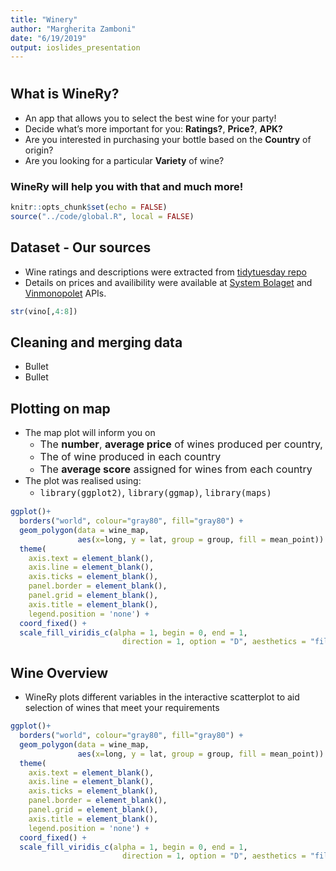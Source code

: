 ```yaml
---
title: "Winery"
author: "Margherita Zamboni"
date: "6/19/2019"
output: ioslides_presentation
---
```

# 

## What is WineRy?
- An app that allows you to select the best wine for your party! 
- Decide what's more important for you: __Ratings?__, __Price?__, __APK?__
- Are you interested in purchasing your bottle based on the __Country__ of origin?
- Are you looking for a particular __Variety__ of wine?

### WineRy will help you with that and much more!


```r
knitr::opts_chunk$set(echo = FALSE)
source("../code/global.R", local = FALSE)

```


## Dataset - Our sources
- Wine ratings and descriptions were extracted from [tidytuesday repo](https://github.com/rfordatascience/tidytuesday/tree/master/data/2019/2019-05-28)
- Details on prices and availibility were available at [System Bolaget](https://www.systembolaget.se/api/) and [Vinmonopolet](https://www.vinmonopolet.no/datadeling) APIs.


```r

str(vino[,4:8])

```

## Cleaning and merging data
- Bullet
- Bullet


## Plotting on map
- The map plot will inform you on
    + <font size="3">The **number**, **average price** of wines produced per country, </font>
    + <font size="3">The  of wine produced in each country </font>
    + <font size="3">The **average score** assigned for wines from each country </font>
- The plot was realised using: 
    + <font size="3">`library(ggplot2)`, `library(ggmap)`,  `library(maps)` </font>
 
```r

ggplot()+
  borders("world", colour="gray80", fill="gray80") +
  geom_polygon(data = wine_map, 
               aes(x=long, y = lat, group = group, fill = mean_point)) +
  theme(
    axis.text = element_blank(),
    axis.line = element_blank(),
    axis.ticks = element_blank(),
    panel.border = element_blank(),
    panel.grid = element_blank(),
    axis.title = element_blank(),
    legend.position = 'none') +
  coord_fixed() +
  scale_fill_viridis_c(alpha = 1, begin = 0, end = 1,
                         direction = 1, option = "D", aesthetics = "fill")


```

## Wine Overview 
- WineRy plots different variables in the interactive scatterplot to aid selection of wines that meet your requirements 
 
```r

ggplot()+
  borders("world", colour="gray80", fill="gray80") +
  geom_polygon(data = wine_map, 
               aes(x=long, y = lat, group = group, fill = mean_point)) +
  theme(
    axis.text = element_blank(),
    axis.line = element_blank(),
    axis.ticks = element_blank(),
    panel.border = element_blank(),
    panel.grid = element_blank(),
    axis.title = element_blank(),
    legend.position = 'none') +
  coord_fixed() +
  scale_fill_viridis_c(alpha = 1, begin = 0, end = 1,
                         direction = 1, option = "D", aesthetics = "fill")


```
